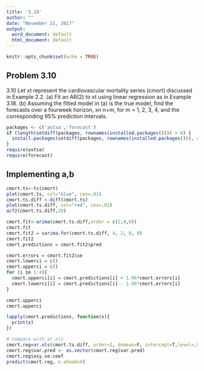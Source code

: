 ```yaml
---
title: '3.10'
author: ""
date: "November 21, 2017"
output:
  word_document: default
  html_document: default
---
```


```r
knitr::opts_chunk$set(echo = TRUE)
```

## Problem 3.10
3.10 Let xt represent the cardiovascular mortality series (cmort) discussed in Example 2.2.
(a) Fit an AR(2) to xt using linear regression as in Example 3.18.
(b) Assuming the fitted model in (a) is the true model, find the forecasts over a fourweek horizon, xn n+m, for m = 1, 2, 3, 4, and the corresponding 95% prediction
intervals.

```r
packages <- c('astsa','forecast')
if (length(setdiff(packages, rownames(installed.packages()))) > 0) {
  install.packages(setdiff(packages, rownames(installed.packages())), dependencies = TRUE)  
}
require(astsa)
require(forecast)
```

## Implementing a,b

```r
cmort.ts<-ts(cmort)
plot(cmort.ts, col="blue", cex=.01)
cmort.ts.diff <-diff(cmort.ts)
plot(cmort.ts.diff, col="red", cex=.01)
acf2(cmort.ts.diff,20)

cmort.fit<-arima(cmort.ts.diff,order = c(2,0,0))
cmort.fit
cmort.fit2 = sarima.for(cmort.ts.diff, 4, 2, 0, 0)
cmort.fit2
cmort.predictions = cmort.fit2$pred 

cmort.errors = cmort.fit2$se 
cmort.lowerci = c()
cmort.upperci = c()
for (i in 1:4){
  cmort.upperci[i] = cmort.predictions[i] + 1.96*cmort.errors[i]
  cmort.lowerci[i] = cmort.predictions[i] - 1.96*cmort.errors[i]
}

cmort.upperci
cmort.upperci

lapply(cmort.predictions, function(x){
  print(x)
})

# compare with ar.ols
cmort.reg=ar.ols(cmort.ts.diff, order=2, demean=F, intercept=T,level=.95,interval="prediction") 
cmort.reg$var.pred <- as.vector(cmort.reg$var.pred)
cmort.reg$asy.se.coef
predict(cmort.reg, n.ahead=4)
```

